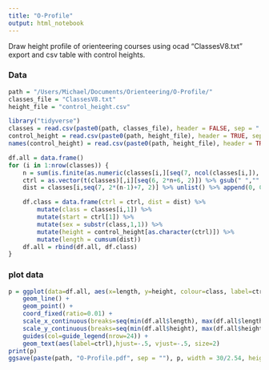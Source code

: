```yaml
---
title: "O-Profile"
output: html_notebook
---
```

Draw height profile of orienteering courses using ocad "ClassesV8.txt" export and csv table with control heights.

### Data
```r
path = "/Users/Michael/Documents/Orienteering/O-Profile/"
classes_file = "ClassesV8.txt"
height_file = "control_height.csv"
```

```r
library("tidyverse")
classes = read.csv(paste0(path, classes_file), header = FALSE, sep = ";", fill = TRUE)
control_height = read.csv(paste0(path, height_file), header = TRUE, sep = ",")[,2]
names(control_height) = read.csv(paste0(path, height_file), header = TRUE, sep = ",")[,1]
```

```r
df.all = data.frame()
for (i in 1:nrow(classes)) {
    n = sum(is.finite(as.numeric(classes[i,][seq(7, ncol(classes[i,]), 2)])))
    ctrl = as.vector(t(classes)[,i][seq(6, 2*n+6, 2)]) %>% gsub(" ","", .)
    dist = classes[i,seq(7, 2*(n-1)+7, 2)] %>% unlist() %>% append(0, 0)

    df.class = data.frame(ctrl = ctrl, dist = dist) %>%
        mutate(class = classes[i,1]) %>%
        mutate(start = ctrl[1]) %>%
        mutate(sex = substr(class,1,1)) %>%
        mutate(height = control_height[as.character(ctrl)]) %>%
        mutate(length = cumsum(dist))
    df.all = rbind(df.all, df.class)
}
```

### plot data
```r
p = ggplot(data=df.all, aes(x=length, y=height, colour=class, label=ctrl, linetype=start, shape = sex)) +
    geom_line() +
    geom_point() +
    coord_fixed(ratio=0.01) +
    scale_x_continuous(breaks=seq(min(df.all$length), max(df.all$length), 1)) +
    scale_y_continuous(breaks=seq(min(df.all$height), max(df.all$height), 50)) +
    guides(col=guide_legend(nrow=24)) +
    geom_text(aes(label=ctrl),hjust=-.5, vjust=-.5, size=2)
print(p)
ggsave(paste(path, "O-Profile.pdf", sep = ""), p, width = 30/2.54, height = 21/2.54)
```
